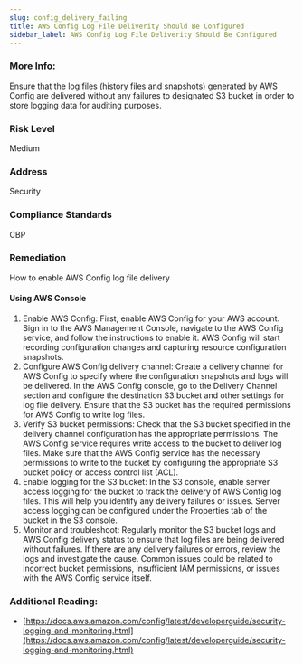 ```yaml
---
slug: config_delivery_failing
title: AWS Config Log File Deliverity Should Be Configured
sidebar_label: AWS Config Log File Deliverity Should Be Configured
---
```


### More Info:

Ensure that the log files (history files and snapshots) generated by AWS Config are delivered without any failures to designated S3 bucket in order to store logging data for auditing purposes.

### Risk Level

Medium

### Address

Security

### Compliance Standards

CBP

### Remediation

How to enable AWS Config log file delivery

#### Using AWS Console

1. Enable AWS Config: First, enable AWS Config for your AWS account. Sign in to the AWS Management Console, navigate to the AWS Config service, and follow the instructions to enable it. AWS Config will start recording configuration changes and capturing resource configuration snapshots.
2. Configure AWS Config delivery channel: Create a delivery channel for AWS Config to specify where the configuration snapshots and logs will be delivered. In the AWS Config console, go to the Delivery Channel section and configure the destination S3 bucket and other settings for log file delivery. Ensure that the S3 bucket has the required permissions for AWS Config to write log files.
3. Verify S3 bucket permissions: Check that the S3 bucket specified in the delivery channel configuration has the appropriate permissions. The AWS Config service requires write access to the bucket to deliver log files. Make sure that the AWS Config service has the necessary permissions to write to the bucket by configuring the appropriate S3 bucket policy or access control list (ACL).
4. Enable logging for the S3 bucket: In the S3 console, enable server access logging for the bucket to track the delivery of AWS Config log files. This will help you identify any delivery failures or issues. Server access logging can be configured under the Properties tab of the bucket in the S3 console.
5. Monitor and troubleshoot: Regularly monitor the S3 bucket logs and AWS Config delivery status to ensure that log files are being delivered without failures. If there are any delivery failures or errors, review the logs and investigate the cause. Common issues could be related to incorrect bucket permissions, insufficient IAM permissions, or issues with the AWS Config service itself.

### Additional Reading:

- [https://docs.aws.amazon.com/config/latest/developerguide/security-logging-and-monitoring.html](https://docs.aws.amazon.com/config/latest/developerguide/security-logging-and-monitoring.html)